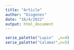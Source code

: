 ```yaml
---
title: "Article"
author: "Diogenes"
date: "16/4/2022"
output: html_document
---
```




```r
serie_palette("Lupin"  ,n=4)
serie_palette("Calamar",n=5)
```

